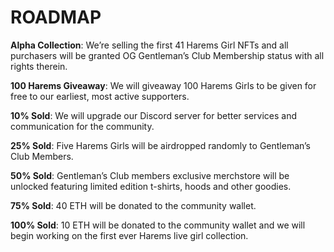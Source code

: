 # ROADMAP

**Alpha Collection**: We’re selling the first 41 Harems Girl NFTs and all purchasers will be granted OG Gentleman’s Club Membership status with all rights therein.

**100 Harems Giveaway**: We will giveaway 100 Harems Girls to be given for free to our earliest, most active supporters.

**10% Sold**: We will upgrade our Discord server for better services and communication for the community.

**25% Sold**: Five Harems Girls will be airdropped randomly to Gentleman’s Club Members.

**50% Sold**: Gentleman’s Club members exclusive merchstore will be unlocked featuring limited edition t-shirts, hoods and other goodies.

**75% Sold**: 40 ETH will be donated to the community wallet.

**100% Sold**: 10 ETH will be donated to the community wallet and we will begin working on the first ever Harems live girl collection.
